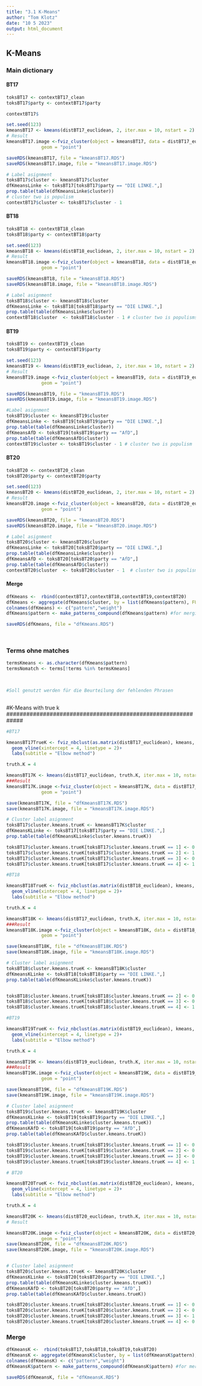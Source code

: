 ```yaml
---
title: "3.1 K-Means"
author: "Tom Klotz"
date: "10 5 2023"
output: html_document
---
```

 

## K-Means
 
### Main dictionary
 
#### BT17
 
```r

toksBT17 <- contextBT17_clean
toksBT17$party <- contextBT17$party

contextBT17$

set.seed(123)
kmeansBT17 <- kmeans(distBT17_euclidean, 2, iter.max = 10, nstart = 2)
# Result
kmeansBT17.image <-fviz_cluster(object = kmeansBT17, data = distBT17_euclidean,ellipse.type = "norm",
             geom = "point")

saveRDS(kmeansBT17, file = "kmeansBT17.RDS")
saveRDS(kmeansBT17.image, file = "kmeansBT17.image.RDS")

# Label asignment
toksBT17$cluster <- kmeansBT17$cluster
dfKmeansLinke <- toksBT17[toksBT17$party == "DIE LINKE.",] 
prop.table(table(dfKmeansLinke$cluster))
# cluster two is populism
contextBT17$cluster <- toksBT17$cluster - 1


```
 
#### BT18
 
```r
toksBT18 <- contextBT18_clean
toksBT18$party <- contextBT18$party

set.seed(123)
kmeansBT18 <- kmeans(distBT18_euclidean, 2, iter.max = 10, nstart = 2)
# Result
kmeansBT18.image <-fviz_cluster(object = kmeansBT18, data = distBT18_euclidean,ellipse.type = "norm",
             geom = "point")

saveRDS(kmeansBT18, file = "kmeansBT18.RDS")
saveRDS(kmeansBT18.image, file = "kmeansBT18.image.RDS")

# Label asignment
toksBT18$cluster <- kmeansBT18$cluster
dfKmeansLinke <- toksBT18[toksBT18$party == "DIE LINKE.",] 
prop.table(table(dfKmeansLinke$cluster))
contextBT18$cluster  <- toksBT18$cluster - 1 # cluster two is populisms
```
 
#### BT19
 
```r
toksBT19 <- contextBT19_clean
toksBT19$party <- contextBT19$party

set.seed(123)
kmeansBT19 <- kmeans(distBT19_euclidean, 2, iter.max = 10, nstart = 2)
# Result
kmeansBT19.image <-fviz_cluster(object = kmeansBT19, data = distBT19_euclidean,ellipse.type = "norm",
             geom = "point")

saveRDS(kmeansBT19, file = "kmeansBT19.RDS")
saveRDS(kmeansBT19.image, file = "kmeansBT19.image.RDS")

#Label asignment
toksBT19$cluster <- kmeansBT19$cluster
dfKmeansLinke <- toksBT19[toksBT19$party == "DIE LINKE.",] 
prop.table(table(dfKmeansLinke$cluster))
dfKmeansAfD <- toksBT19[toksBT19$party == "AfD",] 
prop.table(table(dfKmeansAfD$cluster))
contextBT19$cluster <- toksBT19$cluster - 1 # cluster two is populism


```
 
#### BT20

```r
toksBT20 <- contextBT20_clean
toksBT20$party <- contextBT20$party

set.seed(123)
kmeansBT20 <- kmeans(distBT20_euclidean, 2, iter.max = 10, nstart = 2)
# Result
kmeansBT20.image <-fviz_cluster(object = kmeansBT20, data = distBT20_euclidean,ellipse.type = "norm",
             geom = "point")

saveRDS(kmeansBT20, file = "kmeansBT20.RDS")
saveRDS(kmeansBT20.image, file = "kmeansBT20.image.RDS")

# Label asignment
toksBT20$cluster <- kmeansBT20$cluster
dfKmeansLinke <- toksBT20[toksBT20$party == "DIE LINKE.",] 
prop.table(table(dfKmeansLinke$cluster))
dfKmeansAfD <- toksBT20[toksBT20$party == "AfD",] 
prop.table(table(dfKmeansAfD$cluster))
contextBT20$cluster  <- toksBT20$cluster - 1  # cluster two is populism
```
 
 

#### Merge
 
```r
dfKmeans <-  rbind(contextBT17,contextBT18,contextBT19,contextBT20) 
dfKmeans <- aggregate(dfKmeans$cluster, by = list(dfKmeans$pattern), FUN = "mean")
colnames(dfKmeans) <- c("pattern","weight")
dfKmeans$pattern <- make_patterns_compound(dfKmeans$pattern) #for merging later

saveRDS(dfKmeans, file = "dfKmeans.RDS")

 
```
 

 
 

### Terms ohne matches
 
```r
 
termsKmeans <- as.character(dfKmeans$pattern)
termsNomatch <- terms[!terms %in% termsKmeans]
 


#Soll genutzt werden für die Beurteilung der fehlenden Phrasen 
 

```
 


#############################################################
#K-Means with true k
#############################################################


```r
#BT17

kmeansBT17TrueK <- fviz_nbclust(as.matrix(distBT17_euclidean), kmeans, method = "wss") +    # total intra-cluster variation
  geom_vline(xintercept = 4, linetype = 2)+
  labs(subtitle = "Elbow method")

truth.K = 4 

kmeansBT17K <- kmeans(distBT17_euclidean, truth.K, iter.max = 10, nstart = 2)
###Result
kmeansBT17K.image <-fviz_cluster(object = kmeansBT17K, data = distBT17_euclidean,ellipse.type = "norm",
             geom = "point")

save(kmeansBT17K, file = "dfKmeansBT17K.RDS")
save(kmeansBT17K.image, file = "kmeansBT17K.image.RDS")

# Cluster label asignment
toksBT17$cluster.kmeans.trueK <- kmeansBT17K$cluster
dfKmeansKLinke <- toksBT17[toksBT17$party == "DIE LINKE.",] 
prop.table(table(dfKmeansKLinke$cluster.kmeans.trueK))

toksBT17$cluster.kmeans.trueK[toksBT17$cluster.kmeans.trueK == 1] <- 0
toksBT17$cluster.kmeans.trueK[toksBT17$cluster.kmeans.trueK == 2] <- 1
toksBT17$cluster.kmeans.trueK[toksBT17$cluster.kmeans.trueK == 3] <- 0
toksBT17$cluster.kmeans.trueK[toksBT17$cluster.kmeans.trueK == 4] <- 1
```


```r
#BT18

kmeansBT18TrueK <- fviz_nbclust(as.matrix(distBT18_euclidean), kmeans, method = "wss") +    # total intra-cluster variation
  geom_vline(xintercept = 4, linetype = 2)+
  labs(subtitle = "Elbow method")

truth.K = 4 

kmeansBT18K <- kmeans(distBT17_euclidean, truth.K, iter.max = 10, nstart = 2)
###Result
kmeansBT18K.image <-fviz_cluster(object = kmeansBT18K, data = distBT18_euclidean,ellipse.type = "norm",
             geom = "point")

save(kmeansBT18K, file = "dfKmeansBT18K.RDS")
save(kmeansBT18K.image, file = "kmeansBT18K.image.RDS")

# Cluster label asignment
toksBT18$cluster.kmeans.trueK <- kmeansBT18K$cluster
dfKmeansKLinke <- toksBT18[toksBT18$party == "DIE LINKE.",] 
prop.table(table(dfKmeansKLinke$cluster.kmeans.trueK))


toksBT18$cluster.kmeans.trueK[toksBT18$cluster.kmeans.trueK == 2] <- 0
toksBT18$cluster.kmeans.trueK[toksBT18$cluster.kmeans.trueK == 3] <- 0
toksBT18$cluster.kmeans.trueK[toksBT18$cluster.kmeans.trueK == 4] <- 1
```


```r
#BT19

kmeansBT19TrueK <- fviz_nbclust(as.matrix(distBT19_euclidean), kmeans, method = "wss") +    # total intra-cluster variation
  geom_vline(xintercept = 4, linetype = 2)+
  labs(subtitle = "Elbow method")

truth.K = 4 

kmeansBT19K <- kmeans(distBT19_euclidean, truth.K, iter.max = 10, nstart = 2)
###Result
kmeansBT19K.image <-fviz_cluster(object = kmeansBT19K, data = distBT19_euclidean,ellipse.type = "norm",
             geom = "point")

save(kmeansBT19K, file = "dfKmeansBT19K.RDS")
save(kmeansBT19K.image, file = "kmeansBT19K.image.RDS")

# Cluster label asignment
toksBT19$cluster.kmeans.trueK <- kmeansBT19K$cluster
dfKmeansKLinke <- toksBT19[toksBT19$party == "DIE LINKE.",] 
prop.table(table(dfKmeansKLinke$cluster.kmeans.trueK))
dfKmeansKAfD <- toksBT19[toksBT19$party == "AfD",] 
prop.table(table(dfKmeansKAfD$cluster.kmeans.trueK))

toksBT19$cluster.kmeans.trueK[toksBT19$cluster.kmeans.trueK == 1] <- 0
toksBT19$cluster.kmeans.trueK[toksBT19$cluster.kmeans.trueK == 2] <- 0
toksBT19$cluster.kmeans.trueK[toksBT19$cluster.kmeans.trueK == 3] <- 0
toksBT19$cluster.kmeans.trueK[toksBT19$cluster.kmeans.trueK == 4] <- 1

```


```r
# BT20

kmeansBT20TrueK <- fviz_nbclust(as.matrix(distBT20_euclidean), kmeans, method = "wss") +    # total intra-cluster variation
  geom_vline(xintercept = 4, linetype = 2)+
  labs(subtitle = "Elbow method")

truth.K = 4 

kmeansBT20K <- kmeans(distBT20_euclidean, truth.K, iter.max = 10, nstart = 2)
# Result

kmeansBT20K.image <-fviz_cluster(object = kmeansBT20K, data = distBT20_euclidean,ellipse.type = "norm",
             geom = "point")
save(kmeansBT20K, file = "dfKmeansBT20K.RDS")
save(kmeansBT20K.image, file = "kmeansBT20K.image.RDS")


# Cluster label asignment
toksBT20$cluster.kmeans.trueK <- kmeansBT20K$cluster
dfKmeansKLinke <- toksBT20[toksBT20$party == "DIE LINKE.",] 
prop.table(table(dfKmeansKLinke$cluster.kmeans.trueK))
dfKmeansKAfD <- toksBT20[toksBT20$party == "AfD",] 
prop.table(table(dfKmeansKAfD$cluster.kmeans.trueK))

toksBT20$cluster.kmeans.trueK[toksBT20$cluster.kmeans.trueK == 1] <- 0
toksBT20$cluster.kmeans.trueK[toksBT20$cluster.kmeans.trueK == 2] <- 0
toksBT20$cluster.kmeans.trueK[toksBT20$cluster.kmeans.trueK == 3] <- 1
toksBT20$cluster.kmeans.trueK[toksBT20$cluster.kmeans.trueK == 4] <- 0

```


### Merge
```r
dfKmeansK <-  rbind(toksBT17,toksBT18,toksBT19,toksBT20) 
dfKmeansK <- aggregate(dfKmeansK$cluster, by = list(dfKmeansK$pattern), FUN = "mean")
colnames(dfKmeansK) <- c("pattern","weight")
dfKmeansK$pattern <- make_patterns_compound(dfKmeansK$pattern) #for merging later

saveRDS(dfKmeansK, file = "dfKmeansK.RDS")
```


